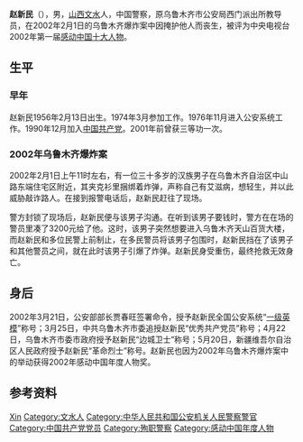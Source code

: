 {{Infobox Scientist
| name = 赵新民
| image = Zhao Xin Min.jpg
| image_width = 250px
| birth_date =1956年2月13日
| birth_place = {{CHN}}[[山西|山西]][[文水县|文水县]]
| death_date =	{{death_date_and_age|2002|2|1|1956|2|13}}
| death_place = {{CHN}}[[新疆|新疆]][[乌鲁木齐|乌鲁木齐]]
| residence = 
| citizenship = 
| ethnicity = [[汉族|汉族]]}}
'''赵新民'''（{{bd|1956年|2月13日|2002年|2月1日}}{{r|A}}），男，[[山西|山西]][[文水县|文水]]人{{r|A}}，中国警察，原乌鲁木齐市公安局西门派出所教导员{{r|A}}，在2002年2月1日的乌鲁木齐爆炸案中因掩护他人而丧生{{r|A}}，被评为中央电视台2002年第一届[[感动中国十大人物|感动中国十大人物]]{{r|A}}。

== 生平 ==
=== 早年 ===
赵新民1956年2月13日出生。1974年3月参加工作。1976年11月进入公安系统工作。1990年12月加入[[中国共产党|中国共产党]]{{r|A}}。2001年前曾获三等功一次{{r|A}}。

=== 2002年乌鲁木齐爆炸案 ===
2002年2月1日上午11时左右，有一位三十多岁的汉族男子在乌鲁木齐自治区中山路东端住宅区附近，其夹克衫里捆绑着炸弹，声称自己有艾滋病，想轻生，并以此威胁敲诈路人。在接到报警电话后，赵新民赶往了现场。

警方封锁了现场后，赵新民便与该男子沟通。在听到该男子要钱时，警方在在场的警员里凑了3200元给了他{{r|A}}。这时，该男子突然想要进入乌鲁木齐天山百货大楼，而赵新民和多位民警上前制止，在多民警员将该男子包围时，赵新民挡在了该男子和其他警员之间，就在此时该男子引爆了炸弹{{r|A}}。赵新民身受重伤，最终抢救无效身亡。

== 身后 ==
2002年3月21日，公安部部长贾春旺签署命令，授予赵新民全国公安系统“[[一级英模|一级英模]]”称号；3月25日，中共乌鲁木齐市委追授赵新民“优秀共产党员”称号；4月22日，乌鲁木齐市委市政府授予赵新民“边城卫士”称号；5月20日，新疆维吾尔自治区人民政府授予赵新民“革命烈士”称号{{r|A}}。赵新民也因为2002年乌鲁木齐爆炸案中的举动获得2002年感动中国年度人物奖{{r|A}}。
{{cquote|他出于人民警察的天职，无畏地走向危险。这一刻他无需选择，因为走向危险已经是他的职业习惯，因为在选择做警察的时候，他已经准备好了这一刻。在爆炸带走一个朝气蓬勃的生命的同时，人们的心灵也被强烈地震撼。|感动中国年度人物赵新民颁奖辞<ref>{{cite web |url= http://news.cctv.com/special/C16917/20061125/100782.shtml |title=<感动中国>2002年度人物——赵新民|first= |last=|work=CCTV|year=2011|accessdate=2011-04-21}}</ref>}}

== 参考资料 ==
{{reflist|refs=
<ref name="A">{{cite web|url=http://www.mps.gov.cn/n16/n983040/n1970969/n1970988/1971080.html|title=赵新民|first=|last=|work=中华人民共和国公安部|year=2009|accessdate=2011-04-21|deadurl=yes|archiveurl=https://web.archive.org/web/20090723044441/http://www.mps.gov.cn/n16/n983040/n1970969/n1970988/1971080.html|archivedate=2009-07-23}}</ref>}}

{{感動中國}}

{{Authority control}}
{{DEFAULTSORT:Zhao}}
[[Category:赵姓|Xin]]
[[Category:文水人|Category:文水人]]
[[Category:中华人民共和国公安机关人民警察警官|Category:中华人民共和国公安机关人民警察警官]]
[[Category:中国共产党党员|Category:中国共产党党员]]
[[Category:殉职警察|Category:殉职警察]]
[[Category:感动中国年度人物|Category:感动中国年度人物]]